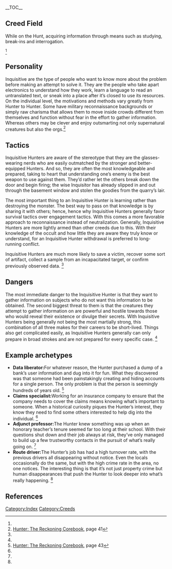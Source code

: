 {{Creed
| header=Inquisitive
| nicknames=Visionaries, Sleuths, Sherlocks
| suggestededges=[[Edges#Library|Library]], [[Edges#Global Access|Global Access]], [[Edges#Beast Whisperer|Beast Whisperer]], [[Edges#Sense the Unnatural|Sense the Unnatural]]<ref name="CB42">[[Hunter: The Reckoning Corebook]], page 42</ref>
| commondrives=Curiosity, Pride, Greed<ref name="CB42"/>
| source=[[Hunter: The Reckoning Corebook]]
}}

__TOC__

==Creed Field==
<section begin=creed field/>While on the Hunt, acquiring information through means such as studying, break-ins and interrogation.<section end=creed field/><ref name="CB42"/>

==Personality==
Inquisitive are the type of people who want to know more about the problem before making an attempt to solve it. They are the people who take apart electronics to understand how they work, learn a language to read an untranslated text, or sneak into a place after it’s closed to use its resources. On the individual level, the motivations and methods vary greatly from Hunter to Hunter. Some have military reconnaissance backgrounds or simply raw charisma that allows them to move inside crowds different from themselves and function without fear in the effort to gather information. Whereas others may be clever and enjoy outsmarting not only supernatural creatures but also the orgs.<ref name="CB41">[[Hunter: The Reckoning Corebook]], page 41</ref>
==Tactics==
Inquisitive Hunters are aware of the stereotype that they are the glasses-wearing nerds who are easily outmatched by the stronger and better-equipped Hunters. And so, they are often the most knowledgeable and prepared, taking to heart that understanding one’s enemy is the best weapon to use against them. They’d rather let the others break down the door and begin firing; the wise Inquisitor has already slipped in and out through the basement window and stolen the goodies from the quarry’s lair.

The most important thing to an Inquisitive Hunter is learning rather than destroying the monster. The best way to pass on that knowledge is by sharing it with others; hence, hence why Inquisitive Hunters generally favor survival tactics over engagement tactics. With this comes a more favorable approach to reconnaissance instead of neutralization. Generally, Inquisitive Hunters are more lightly armed than other creeds due to this. With their knowledge of the occult and how little they are aware they truly know or understand, for an Inquisitive Hunter withdrawal is preferred to long-running conflict.

Inquisitive Hunters are much more likely to save a victim, recover some sort of artifact, collect a sample from an incapacitated target, or confirm previously observed data. <ref name="CB42"/>

==Dangers==
The most immediate danger to the Inquisitive Hunter is that they want to gather information on subjects who do not want this information to be obtained. The second biggest threat to them is that the creatures they attempt to gather information on are powerful and hostile towards those who would reveal their existence or divulge their secrets. With Inquisitive Hunters being generally not being the most martially strong, this combination of all three makes for their careers to be short-lived. Things also get complicated easily, as Inquisitive Hunters generally can only prepare in broad strokes and are not prepared for every specific case. <ref name="CB42"/>
==Example archetypes==
* '''Data liberator: '''For whatever reason, the Hunter purchased a dump of a bank’s user information and dug into it for fun. What they discovered was that someone had been painstakingly creating and hiding accounts for a single person. The only problem is that the person is seemingly hundreds of years old. <ref name="CB43">[[Hunter: The Reckoning Corebook]], page 43</ref>
* '''Claims specialist: '''Working for an insurance company to ensure that the company needs to cover the claims means knowing what’s important to someone. When a historical curiosity piques the Hunter’s interest, they know they need to find some others interested to help dig into the individual. <ref name="CB43"/>
* '''Adjunct professor: '''The Hunter knew something was up when an honorary teacher’s tenure seemed far too long at their school. With their questions shut down and their job always at risk, they’ve only managed to build up a few trustworthy contacts in the pursuit of what’s really going on. <ref name="CB43"/>
* '''Route driver: '''The Hunter’s job has had a high turnover rate, with the previous drivers all disappearing without notice. Even the locals occasionally do the same, but with the high crime rate in the area, no one notices. The interesting thing is that it’s not just property crime but human disappearances that push the Hunter to look deeper into what’s really happening. <ref name="CB43"/>


{{GameConceptsNavbox}}

==References==
[[Category:Index]][[Category:Creeds]]
